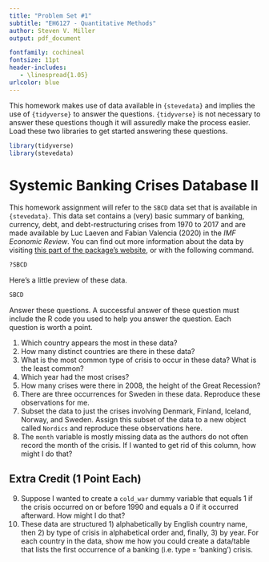 ```yaml
---
title: "Problem Set #1"
subtitle: "EH6127 - Quantitative Methods"
author: Steven V. Miller
output: pdf_document

fontfamily: cochineal
fontsize: 11pt
header-includes:
   - \linespread{1.05}
urlcolor: blue
---
```


This homework makes use of data available in `{stevedata}` and implies the use of `{tidyverse}` to answer the questions. `{tidyverse}` is not necessary to answer these questions though it will assuredly make the process easier. Load these two libraries to get started answering these questions.

```r
library(tidyverse)
library(stevedata)
```


# Systemic Banking Crises Database II

This homework assignment will refer to the `SBCD` data set that is available in `{stevedata}`. This data set contains a (very) basic summary of banking, currency, debt, and debt-restructuring crises from 1970 to 2017 and are made available by Luc Laeven  and Fabian Valencia (2020) in the *IMF Economic Review*. You can find out more information about the data by visiting [this part of the package's website](http://svmiller.com/stevedata/reference/SBCD.html), or with the following command.

```r
?SBCD
```

Here's a little preview of these data.

```r
SBCD
```


Answer these questions. A successful answer of these question must include the R code you used to help you answer the question. Each question is worth a point.


1. Which country appears the most in these data?
2. How many distinct countries are there in these data?
2. What is the most common type of crisis to occur in these data? What is the least common?
3. Which year had the most crises? 
4. How many crises were there in 2008, the height of the Great Recession?
4. There are three occurrences for Sweden in these data. Reproduce these observations for me.
6. Subset the data to just the crises involving Denmark, Finland, Iceland, Norway, and Sweden. Assign this subset of the data to a new object called `Nordics` and reproduce these observations here.
7. The `month` variable is mostly missing data as the authors do not often record the month of the crisis. If I wanted to get rid of this column, how might I do that?


## Extra Credit (1 Point Each)

9. Suppose I wanted to create a `cold_war` dummy variable that equals 1 if the crisis occurred on or before 1990 and equals a 0 if it occurred afterward. How might I do that?
10. These data are structured 1) alphabetically by English country name, then 2) by type of crisis in alphabetical order and, finally, 3) by year. For each country in the data, show me how you could create a data/table that lists the first occurrence of a banking (i.e. type = 'banking') crisis.



<!-- 5. These data are helpfully already structured alphabetically by country (in English), and then chronologically within country (i.e. the earliest banking crises are listed first for each country). For each country in the data, show me how you could create a data/table that lists the first occurrence of a banking crisis.[^hint] -->
<!-- [^hint]: Here's a hint: this condensed data/table would be 157 rows long. You don't necessarily have to print all 157 rows. -->
